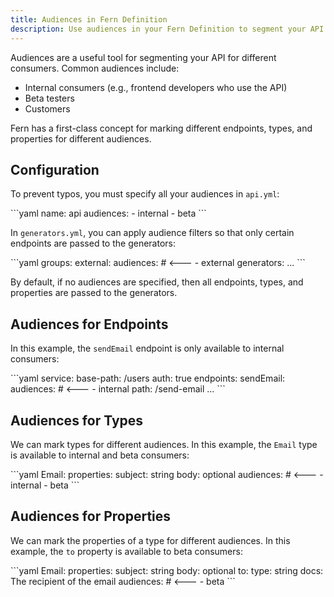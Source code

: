 ```yaml
---
title: Audiences in Fern Definition 
description: Use audiences in your Fern Definition to segment your API for different groups of consumers.
---
```


Audiences are a useful tool for segmenting your API for different consumers. Common audiences include:

- Internal consumers (e.g., frontend developers who use the API)
- Beta testers
- Customers

Fern has a first-class concept for marking different endpoints, types, and properties for different audiences.

## Configuration

To prevent typos, you must specify all your audiences in `api.yml`:

<CodeBlock title='api.yml'>
```yaml 
name: api 
audiences: 
  - internal 
  - beta 
```
</CodeBlock>

In `generators.yml`, you can apply audience filters so that only certain
endpoints are passed to the generators:

<CodeBlock title='generators.yml'>
```yaml
groups:
  external:
    audiences: # <---
      - external
    generators: ...
```
</CodeBlock>

By default, if no audiences are specified, then all endpoints, types, and properties are passed to the generators.

## Audiences for Endpoints

In this example, the `sendEmail` endpoint is only available to internal consumers:

<CodeBlock title='user.yml'>
```yaml
service:
  base-path: /users
  auth: true
  endpoints:
    sendEmail:
      audiences: # <---
        - internal
      path: /send-email
      ...
```
</CodeBlock>

## Audiences for Types

We can mark types for different audiences. In this example, the `Email` type is available to internal and beta consumers:

<CodeBlock title='user.yml'>
```yaml 
Email: 
  properties:
    subject: string
    body: optional<string>
  audiences: # <---
    - internal
    - beta
```
</CodeBlock>

## Audiences for Properties

We can mark the properties of a type for different audiences. In this example, the `to` property is available to beta consumers:

<CodeBlock title='user.yml'>
```yaml
Email: 
  properties:
    subject: string
    body: optional<string>
    to: 
      type: string
      docs: The recipient of the email
      audiences: # <---
        - beta
```
</CodeBlock>
